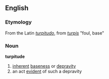== English ==
=== Etymology ===
From the Latin ''[[turpitudo]]'', from ''[[turpis]]'' "foul, base"

=== Noun ===
'''turpitude'''
# [[inherent]] [[baseness]] or [[depravity]]
# an act [[evident]] of such a depravity